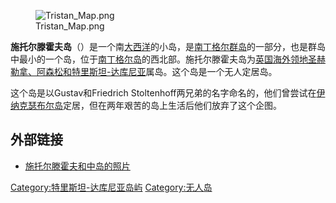 {{Unreferenced|time=2018-08-23T14:14:36+00:00}}
{{noteTA
|G1=地名
}}
[[Image:Tristan_Map.png|thumb]]

'''施托尔滕霍夫岛'''（{{lang-en|Stoltenhoff Island}}）是一个南[[大西洋|大西洋]]的小岛，是[[南丁格尔群岛|南丁格尔群岛]]的一部分，也是群岛中最小的一个岛，位于[[南丁格尔岛|南丁格尔岛]]的西北部。施托尔滕霍夫岛为[[英国海外领地|英国海外领地]][[圣赫勒拿、阿森松和特里斯坦-达库尼亚|圣赫勒拿、阿森松和特里斯坦-达库尼亚]]属岛。这个岛是一个无人定居岛。

这个岛是以Gustav和Friedrich Stoltenhoff两兄弟的名字命名的，他们曾尝试在[[伊纳克瑟布尔岛|伊纳克瑟布尔岛]]定居，但在两年艰苦的岛上生活后他们放弃了这个企图。

==外部链接==
* [https://web.archive.org/web/20160917111656/http://www.panoramio.com/photo/777553 施托尔滕霍夫和中岛的照片]

{{特里斯坦达库尼亚}}

{{coord|37|25|S|12|28|W|region:GB_type:isle_source:dewiki|display=title}}

{{TristandaCunha-geo-stub}}
[[Category:特里斯坦-达库尼亚岛屿|Category:特里斯坦-达库尼亚岛屿]]
[[Category:无人岛|Category:无人岛]]